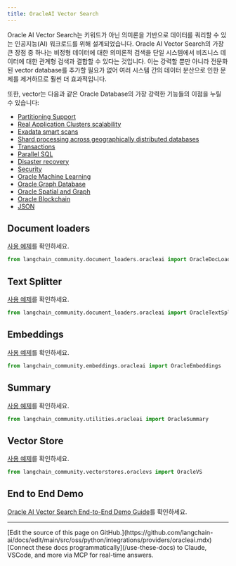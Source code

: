 ```yaml
---
title: OracleAI Vector Search
---
```


Oracle AI Vector Search는 키워드가 아닌 의미론을 기반으로 데이터를 쿼리할 수 있는 인공지능(AI) 워크로드를 위해 설계되었습니다.
Oracle AI Vector Search의 가장 큰 장점 중 하나는 비정형 데이터에 대한 의미론적 검색을 단일 시스템에서 비즈니스 데이터에 대한 관계형 검색과 결합할 수 있다는 것입니다.
이는 강력할 뿐만 아니라 전문화된 vector database를 추가할 필요가 없어 여러 시스템 간의 데이터 분산으로 인한 문제를 제거하므로 훨씬 더 효과적입니다.

또한, vector는 다음과 같은 Oracle Database의 가장 강력한 기능들의 이점을 누릴 수 있습니다:

 * [Partitioning Support](https://www.oracle.com/database/technologies/partitioning.html)
 * [Real Application Clusters scalability](https://www.oracle.com/database/real-application-clusters/)
 * [Exadata smart scans](https://www.oracle.com/database/technologies/exadata/software/smartscan/)
 * [Shard processing across geographically distributed databases](https://www.oracle.com/database/distributed-database/)
 * [Transactions](https://docs.oracle.com/en/database/oracle/oracle-database/23/cncpt/transactions.html)
 * [Parallel SQL](https://docs.oracle.com/en/database/oracle/oracle-database/21/vldbg/parallel-exec-intro.html#GUID-D28717E4-0F77-44F5-BB4E-234C31D4E4BA)
 * [Disaster recovery](https://www.oracle.com/database/data-guard/)
 * [Security](https://www.oracle.com/security/database-security/)
 * [Oracle Machine Learning](https://www.oracle.com/artificial-intelligence/database-machine-learning/)
 * [Oracle Graph Database](https://www.oracle.com/database/integrated-graph-database/)
 * [Oracle Spatial and Graph](https://www.oracle.com/database/spatial/)
 * [Oracle Blockchain](https://docs.oracle.com/en/database/oracle/oracle-database/23/arpls/dbms_blockchain_table.html#GUID-B469E277-978E-4378-A8C1-26D3FF96C9A6)
 * [JSON](https://docs.oracle.com/en/database/oracle/oracle-database/23/adjsn/json-in-oracle-database.html)


## Document loaders

[사용 예제](/oss/python/integrations/document_loaders/oracleai)를 확인하세요.

```python
from langchain_community.document_loaders.oracleai import OracleDocLoader
```

## Text Splitter

[사용 예제](/oss/python/integrations/document_loaders/oracleai)를 확인하세요.

```python
from langchain_community.document_loaders.oracleai import OracleTextSplitter
```

## Embeddings

[사용 예제](/oss/python/integrations/text_embedding/oracleai)를 확인하세요.

```python
from langchain_community.embeddings.oracleai import OracleEmbeddings
```

## Summary

[사용 예제](/oss/python/integrations/tools/oracleai)를 확인하세요.

```python
from langchain_community.utilities.oracleai import OracleSummary
```

## Vector Store

[사용 예제](/oss/python/integrations/vectorstores/oracle)를 확인하세요.

```python
from langchain_community.vectorstores.oraclevs import OracleVS
```

## End to End Demo

[Oracle AI Vector Search End-to-End Demo Guide](https://github.com/langchain-ai/langchain/blob/v0.3/cookbook/oracleai_demo.ipynb)를 확인하세요.

---

<Callout icon="pen-to-square" iconType="regular">
    [Edit the source of this page on GitHub.](https://github.com/langchain-ai/docs/edit/main/src/oss/python/integrations/providers/oracleai.mdx)
</Callout>
<Tip icon="terminal" iconType="regular">
    [Connect these docs programmatically](/use-these-docs) to Claude, VSCode, and more via MCP for    real-time answers.
</Tip>
